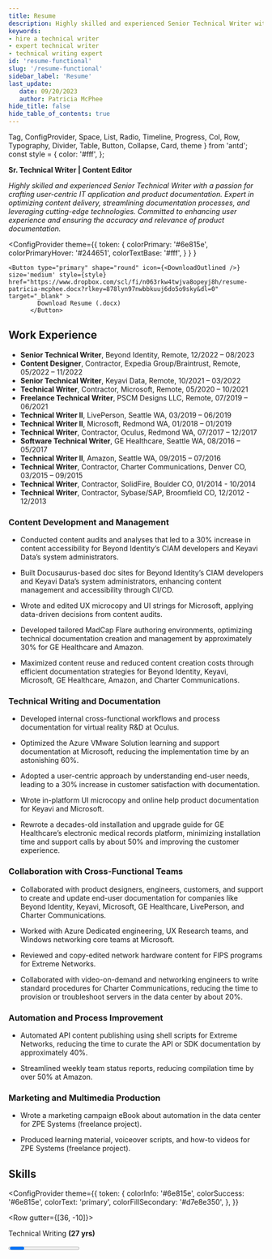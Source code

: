 ```yaml
---
title: Resume
description: Highly skilled and experienced Senior Technical Writer with a passion for crafting user-centric IT application and product documentation. Expert in optimizing content delivery, streamlining documentation processes, and leveraging cutting-edge technologies. Committed to enhancing user experience and ensuring the accuracy and relevance of product documentation.
keywords:
- hire a technical writer
- expert technical writer
- technical writing expert
id: 'resume-functional'
slug: '/resume-functional'
sidebar_label: 'Resume'
last_update: 
   date: 09/20/2023
   author: Patricia McPhee
hide_title: false
hide_table_of_contents: true
---
```


  Tag, 
  ConfigProvider,
  Space, 
  List,
  Radio, 
  Timeline, 
  Progress, 
  Col, 
  Row, 
  Typography, 
  Divider, 
  Table, 
  Button,
  Collapse,
  Card,
  theme 
  } from 'antd';
const style = {
  color: '#fff',
};

**Sr. Technical Writer | Content Editor**
 
*Highly skilled and experienced Senior Technical Writer with a passion for crafting user-centric IT application and product documentation. Expert in optimizing content delivery, streamlining documentation processes, and leveraging cutting-edge technologies. Committed to enhancing user experience and ensuring the accuracy and relevance of product documentation.*

  <ConfigProvider
    theme={{
      token: {
          colorPrimary: '#6e815e',
                colorPrimaryHover: '#244651',
                colorTextBase: '#fff',
        }
      }
    }
  >
    <Button type="primary" shape="round" icon={<DownloadOutlined />} size='medium' style={style} href="https://www.dropbox.com/scl/fi/n063rkw4twjva8opeyj8h/resume-patricia-mcphee.docx?rlkey=878lyn97nwbbkuuj6do5o9sky&dl=0" target="_blank" >
            Download Resume (.docx)
          </Button>
  </ConfigProvider>

## Work Experience

- **Senior Technical Writer**, Beyond Identity, Remote, 12/2022 – 08/2023
- **Content Designer**, Contractor, Expedia Group/Braintrust, Remote, 05/2022 – 11/2022
- **Senior Technical Writer**, Keyavi Data, Remote, 10/2021 – 03/2022
- **Technical Writer**, Contractor, Microsoft, Remote, 05/2020 – 10/2021
- **Freelance Technical Writer**, PSCM Designs LLC, Remote, 07/2019 – 06/2021
- **Technical Writer II**, LivePerson, Seattle WA, 03/2019 – 06/2019
- **Technical Writer II**, Microsoft, Redmond WA, 01/2018 – 01/2019
- **Technical Writer**, Contractor, Oculus, Redmond WA, 07/2017 – 12/2017
- **Software Technical Writer**, GE Healthcare, Seattle WA, 08/2016 – 05/2017
- **Technical Writer II**, Amazon, Seattle WA, 09/2015 – 07/2016
- **Technical Writer**, Contractor, Charter Communications, Denver CO, 03/2015 – 09/2015
- **Technical Writer**, Contractor, SolidFire, Boulder CO, 01/2014 - 10/2014
- **Technical Writer**, Contractor, Sybase/SAP, Broomfield CO, 12/2012 - 12/2013

### Content Development and Management

- Conducted content audits and analyses that led to a 30% increase in content accessibility for Beyond Identity’s CIAM developers and Keyavi Data’s system administrators.

- Built Docusaurus-based doc sites for Beyond Identity’s CIAM developers and Keyavi Data’s system administrators, enhancing content management and accessibility through CI/CD.

- Wrote and edited UX microcopy and UI strings for Microsoft, applying data-driven decisions from content audits.

- Developed tailored MadCap Flare authoring environments, optimizing technical documentation creation and management by approximately 30% for GE Healthcare and Amazon.

- Maximized content reuse and reduced content creation costs through efficient documentation strategies for Beyond Identity, Keyavi, Microsoft, GE Healthcare, Amazon, and Charter Communications.


### Technical Writing and Documentation

- Developed internal cross-functional workflows and process documentation for virtual reality R&D at Oculus.

- Optimized the Azure VMware Solution learning and support documentation at Microsoft, reducing the implementation time by an astonishing 60%.

- Adopted a user-centric approach by understanding end-user needs, leading to a 30% increase in customer satisfaction with documentation.

- Wrote in-platform UI microcopy and online help product documentation for Keyavi and Microsoft.

- Rewrote a decades-old installation and upgrade guide for GE Healthcare’s electronic medical records platform, minimizing installation time and support calls by about 50% and improving the customer experience.


### Collaboration with Cross-Functional Teams

- Collaborated with product designers, engineers, customers, and support to create and update end-user documentation for companies like Beyond Identity, Keyavi, Microsoft, GE Healthcare, LivePerson, and Charter Communications.

- Worked with Azure Dedicated engineering, UX Research teams, and Windows networking core teams at Microsoft.

- Reviewed and copy-edited network hardware content for FIPS programs for Extreme Networks.

- Collaborated with video-on-demand and networking engineers to write standard procedures for Charter Communications, reducing the time to provision or troubleshoot servers in the data center by about 20%.

### Automation and Process Improvement

- Automated API content publishing using shell scripts for Extreme Networks, reducing the time to curate the API or SDK documentation by approximately 40%.

- Streamlined weekly team status reports, reducing compilation time by over 50% at Amazon.

### Marketing and Multimedia Production

- Wrote a marketing campaign eBook about automation in the data center for ZPE Systems (freelance project).

- Produced learning material, voiceover scripts, and how-to videos for ZPE Systems (freelance project).



## Skills

 <ConfigProvider
    theme={{
      token: {
        colorInfo: '#6e815e',
        colorSuccess: '#6e815e',
        colorText: 'primary',
        colorFillSecondary: '#d7e8e350',
      },
    }}
  >
<Row gutter={[36, -10]}>
  <Col flex="1 1 300px"><p class="progress">Technical Writing <b>(27 yrs)</b></p>
         <Progress percent={100} size="small" showInfo={true} /></Col>
  <Col flex="1 1 300px"><p class="progress">oXygen <b>(2 yrs)</b></p>
         <Progress percent={60} size="small" showInfo={true} /></Col>
</Row>
<Row gutter={[36, -10]}>
  <Col flex="1 1 300px"><p class="progress">Content Strategy <b>(13 yrs)</b></p>
         <Progress percent={80} size="small" showInfo={true} /></Col>
  <Col flex="1 1 300px"><p class="progress">Markdown <b>(13 yrs)</b></p>
         <Progress percent={90} size="small" showInfo={true} /></Col>
</Row>
<Row gutter={[36, -10]}>
  <Col flex="1 1 300px"><p class="progress">HTML/CSS <b>(24 yrs)</b></p>
         <Progress percent={90} size="small" showInfo={true} /></Col>
  <Col flex="1 1 300px"><p class="progress">Git/GitHub <b>(10 yrs)</b></p>
         <Progress percent={90} size="small" showInfo={true} /></Col>
</Row>
<Row gutter={[36, -10]}>
    <Col flex="1 1 300px"><p class="progress">Figma <b>(3 yr)</b></p>
         <Progress percent={80} size="small" showInfo={true} /></Col>
    <Col flex="1 1 300px"><p class="progress">JavaScript <b>(3 yrs)</b></p>
         <Progress percent={80} size="small" showInfo={true} /></Col>
  </Row>
  <Row gutter={[36, -10]}>
    <Col flex="1 1 300px"><p class="progress">Accessibility Concepts <b>(1 yr)</b></p>
         <Progress percent={70} size="small" showInfo={true} /></Col>
    <Col flex="1 1 300px"><p class="progress">Postman <b>(2 yrs)</b></p>
         <Progress percent={70} size="small" showInfo={true} /></Col>
  </Row>
  <Row gutter={[36, -10]}>
    <Col flex="1 1 300px"><p class="progress">Docusaurus <b>(4 yrs)</b></p>
         <Progress percent={95} size="small" showInfo={true} /></Col>
    <Col flex="1 1 300px"><p class="progress">Slack <b>(8 yrs)</b></p>
         <Progress percent={90} size="small" showInfo={true} /></Col>
  </Row>
      <Row gutter={[36, -10]}>
    <Col flex="1 1 300px"><p class="progress">MadCap Flare <b>(8 yrs)</b></p>
         <Progress percent={90} size="small" showInfo={true} /></Col>
    <Col flex="1 1 300px"><p class="progress">Notion <b>(2 yrs)</b></p>
         <Progress percent={90} size="small" showInfo={true} /></Col>
  </Row>
    <Row gutter={[36, -10]}>
    <Col flex="1 1 300px"><p class="progress">Adobe Premiere <b>(2 yrs)</b></p>
         <Progress percent={70} size="small" showInfo={true} /></Col>
    <Col flex="1 1 300px"><p class="progress">Confluence <b>(8 yrs)</b></p>
         <Progress percent={90} size="small" showInfo={true} /></Col>
  </Row>
  <Row gutter={[36, -10]}>
    <Col flex="1 1 300px"><p class="progress">SaaS <b>(2 yrs)</b></p>
         <Progress percent={50} size="small" showInfo={true} /></Col>
    <Col flex="1 1 300px"><p class="progress">Visual Studio <b>(10 yrs)</b></p>
         <Progress percent={90} size="small" showInfo={true} /></Col>
  </Row>
  <Row gutter={[36, -10]}>
    <Col flex="1 1 300px"><p class="progress">Information Architecture <b>(14 yrs)</b></p>
         <Progress percent={80} size="small" showInfo={true} /></Col>
    <Col flex="1 1 300px"><p class="progress">Docs-as-Code <b>(5 yrs)</b></p>
         <Progress percent={90} size="small" showInfo={true} /></Col>
  </Row>
    <Row gutter={[36, -10]}>
    <Col flex="1 1 300px"><p class="progress">ChatGPT/AI Prompt Writing <b>(1 yr)</b></p>
         <Progress percent={70} size="small" showInfo={true} /></Col>
    <Col flex="1 1 300px"><p class="progress"> Adobe InDesign <b>(24 yrs)</b></p>
         <Progress percent={90} size="small" showInfo={true} /></Col>
  </Row>
  </ConfigProvider>

<hr />

## Documentation frameworks
Around 2015, I began using Markdown as the primary format for content, primarily in Confluence and other wiki platforms. In 2018, I started using static-site generators like Jekyll, Hugo, Gatsby, Docusaurus, and DocFX as my primary authoring environment. So far, my favorite has been Docusaurus. Although I like DocFX, it's a bit more complicated to set up.

| Framework | Platform | Role | Company |
| --- | --- | --- | --- |
| Docs-as-code   |  Docusaurus  |  Author<br />Information Architect | Beyond Identity (2022-2023)<br />Keyavi (2021-2022)<br />A Tech Startup (2020)   |
| Docs-as-code   | DocFx   |  Author  | Microsoft (2018, 2020-2021, 2022)   |
| Docs-as-code   | Jekyll   |  Author  | LivePerson (2019)  |
| DITA  |  oXygen  |  Author  | Extreme Networks (2020-2021)<br />Sybase/SAP (2012-2013)  |
| DITA  | Arbortext   | Author   | Pillar Data (2010)<br />Ericsson (2008)   |
| DITA  | Structured Framemaker   | Author<br />Information Architect   | Covidien/Medtronic (2009-2010)<br />LSI Logic (2008-2009)   |
| HTML/CSS   | MacCap Flare  | Author<br />Information Architect<br />Certified Trainer   | GE Healthcare (2016-2017)<br />Amazon (2015-2016)<br />SolidFire (2014)<br />Level 3 Communications (2011-2012)<br />ESM (2010-2011)   |
| HTML/CSS   | Robohelp   | Author<br />Information Architect   | P2 Energy Solutions (2007-2008)   |

<hr />



## Education

**Bachelor's in Health Science**<br />
Environmental Health and Public Health <br /> 
Kaplan University - Remote <br />
October 2010 to May 2012   

**Associate's of Applied Science**<br /> 
Computer Science and Information Technology<br />
Denver Technical College, a division of DeVry University - Denver, CO <br />
February 1999 to April 2001 


## Courses

**Conversation Design for Chatbots**<br />
[UX Content Collective](https://uxcontent.com/chatbot-writing/) - Remote<br />
June 2023 - Present

**Conversation Design**<br />
**Prompt Designer for Conversational AI**<br />
[Conversation Design Institute](https://www.conversationdesigninstitute.com/courses) - Remote<br />
May 2023 - Present

**Voice over acting**<br /> 
Such A Voice - Remote <br />
Coach: [Jan Haley-Soule](https://www.linkedin.com/in/jan-haley-soule-19254710/) <br />
March 2019 - March 2020

<br />

